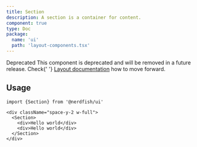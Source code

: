 ```yaml
---
title: Section
description: A section is a container for content.
component: true
type: Doc
package:
  name: 'ui'
  path: 'layout-components.tsx'
---
```


<Alert variant="warning">
  <Alert.Title>Deprecated</Alert.Title>
  <Alert.Description>
    This component is deprecated and will be removed in a future release. Check{' '}
    <a href="/layout">Layout documentation</a> how to move forward.
  </Alert.Description>
</Alert>

<ComponentExample src="/components/examples/section/demo.tsx">
  <SectionDemo />
</ComponentExample>

## Usage

```tsx
import {Section} from '@nerdfish/ui'
```

```tsx
<div className="space-y-2 w-full">
  <Section>
    <div>Hello world</div>
    <div>Hello world</div>
  </Section>
</div>
```
